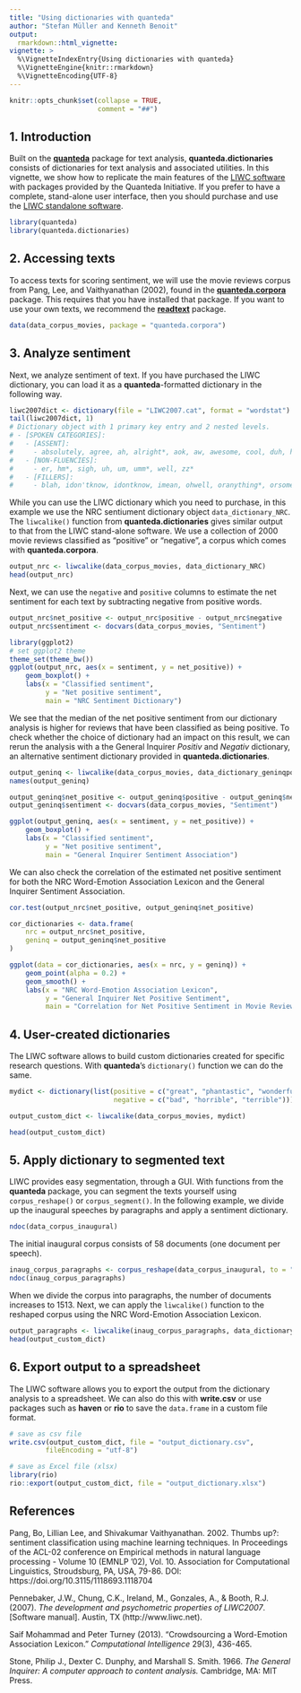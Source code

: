 ```yaml
---
title: "Using dictionaries with quanteda"
author: "Stefan Müller and Kenneth Benoit"
output: 
  rmarkdown::html_vignette:
vignette: >
  %\VignetteIndexEntry{Using dictionaries with quanteda}
  %\VignetteEngine{knitr::rmarkdown}
  %\VignetteEncoding{UTF-8}
---
```



```r
knitr::opts_chunk$set(collapse = TRUE, 
                      comment = "##")
```

## 1. Introduction

Built on the [**quanteda**](http://www.quanteda.io) package for text analysis, **quanteda.dictionaries** consists of dictionaries for text analysis and associated utilities. In this vignette, we show how to replicate the main features of the [LIWC software](https://liwc.wpengine.com/compare-versions/) with packages provided by the Quanteda Initiative. If you prefer to have a complete, stand-alone user interface, then you should purchase and use the [LIWC standalone software](http://liwc.wpengine.com).

```r
library(quanteda)
library(quanteda.dictionaries)
```

## 2. Accessing texts

To access texts for scoring sentiment, we will use the movie reviews corpus from Pang, Lee, and Vaithyanathan (2002), found in the [**quanteda.corpora**](http://github.com/quanteda/quanteda.corpora) package. This requires that you have installed that package. If you want to use your own texts, we recommend the [**readtext**](https://github.com/quanteda/readtext) package.

```r
data(data_corpus_movies, package = "quanteda.corpora")
```


## 3. Analyze sentiment

Next, we analyze sentiment of text.  If you have purchased the LIWC dictionary, you can load it as a **quanteda**-formatted dictionary in the following way. 

```r
liwc2007dict <- dictionary(file = "LIWC2007.cat", format = "wordstat")
tail(liwc2007dict, 1)
# Dictionary object with 1 primary key entry and 2 nested levels.
# - [SPOKEN CATEGORIES]:
#   - [ASSENT]:
#     - absolutely, agree, ah, alright*, aok, aw, awesome, cool, duh, ha, hah, haha*, heh*, hm*, huh, lol, mm*, oh, ok, okay, okey*, rofl, uhhu*, uhuh, yah, yay, yea, yeah, yep*, yes, yup
#   - [NON-FLUENCIES]:
#     - er, hm*, sigh, uh, um, umm*, well, zz*
#   - [FILLERS]:
#     - blah, idon'tknow, idontknow, imean, ohwell, oranything*, orsomething*, orwhatever*, rr*, yakn*, ykn*, youknow*
```

While you can use the LIWC dictionary which you need to purchase, in this example we use the NRC sentiument dictionary object `data_dictionary_NRC`. The `liwcalike()` function from **quanteda.dictionaries** gives similar output to that from the LIWC stand-alone software.  We use a collection of 2000 movie reviews classified as "positive" or "negative", a corpus which comes with **quanteda.corpora**.

```r
output_nrc <- liwcalike(data_corpus_movies, data_dictionary_NRC)
head(output_nrc)
```

Next, we can use the `negative` and `positive` columns to estimate the net sentiment for each text by subtracting negative from positive words.

```r
output_nrc$net_positive <- output_nrc$positive - output_nrc$negative
output_nrc$sentiment <- docvars(data_corpus_movies, "Sentiment")

library(ggplot2)
# set ggplot2 theme
theme_set(theme_bw())
ggplot(output_nrc, aes(x = sentiment, y = net_positive)) +
    geom_boxplot() +
    labs(x = "Classified sentiment", 
         y = "Net positive sentiment",
         main = "NRC Sentiment Dictionary")
```

We see that the median of the net positive sentiment from our dictionary analysis is higher for reviews that have been classified as being positive. To check whether the choice of dictionary had an impact on this result, we can rerun the analysis with a the General Inquirer _Positiv_ and _Negativ_ dictionary, an alternative sentiment dictionary provided in **quanteda.dictionaries**.

```r
output_geninq <- liwcalike(data_corpus_movies, data_dictionary_geninqposneg)
names(output_geninq)

output_geninq$net_positive <- output_geninq$positive - output_geninq$negative
output_geninq$sentiment <- docvars(data_corpus_movies, "Sentiment")

ggplot(output_geninq, aes(x = sentiment, y = net_positive)) +
    geom_boxplot() +
    labs(x = "Classified sentiment", 
         y = "Net positive sentiment", 
         main = "General Inquirer Sentiment Association")
```

We can also check the correlation of the estimated net positive sentiment for both the NRC Word-Emotion Association Lexicon and the General Inquirer Sentiment Association. 

```r
cor.test(output_nrc$net_positive, output_geninq$net_positive)

cor_dictionaries <- data.frame(
    nrc = output_nrc$net_positive,
    geninq = output_geninq$net_positive
)

ggplot(data = cor_dictionaries, aes(x = nrc, y = geninq)) + 
    geom_point(alpha = 0.2) +
    geom_smooth() + 
    labs(x = "NRC Word-Emotion Association Lexicon",
         y = "General Inquirer Net Positive Sentiment",
         main = "Correlation for Net Positive Sentiment in Movie Reviews")
```

## 4. User-created dictionaries

The LIWC software allows to build custom dictionaries created for specific research questions. With **quanteda**'s `dictionary()` function we can do the same. 

```r
mydict <- dictionary(list(positive = c("great", "phantastic", "wonderful"),
                          negative = c("bad", "horrible", "terrible")))

output_custom_dict <- liwcalike(data_corpus_movies, mydict)

head(output_custom_dict)
```

## 5. Apply dictionary to segmented text

LIWC provides easy segmentation, through a GUI. With functions from the **quanteda** package, you can segment the texts yourself using `corpus_reshape()` or `corpus_segment()`. In the following example, we divide up the inaugural speeches by paragraphs and apply a sentiment dictionary.

```r
ndoc(data_corpus_inaugural)
```

The initial inaugural corpus consists of 58 documents (one document per speech).

```r
inaug_corpus_paragraphs <- corpus_reshape(data_corpus_inaugural, to = "paragraphs")
ndoc(inaug_corpus_paragraphs)
```

When we divide the corpus into paragraphs, the number of documents increases to 1513. Next, we can apply the `liwcalike()` function to the reshaped corpus using the NRC Word-Emotion Association Lexicon. 

```r
output_paragraphs <- liwcalike(inaug_corpus_paragraphs, data_dictionary_NRC)
head(output_custom_dict)
```

## 6. Export output to a spreadsheet

The LIWC software allows you to export the output from the dictionary analysis to a spreadsheet. We can also do this with **write.csv** or use packages such as **haven** or **rio** to save the `data.frame` in a custom file format.

```r
# save as csv file
write.csv(output_custom_dict, file = "output_dictionary.csv",
         fileEncoding = "utf-8")

# save as Excel file (xlsx)
library(rio)
rio::export(output_custom_dict, file = "output_dictionary.xlsx")
```

## References

Pang, Bo, Lillian Lee, and Shivakumar Vaithyanathan. 2002. Thumbs up?: sentiment classification using machine learning techniques. In Proceedings of the ACL-02 conference on Empirical methods in natural language processing - Volume 10 (EMNLP '02), Vol. 10. Association for Computational Linguistics, Stroudsburg, PA, USA, 79-86. DOI: https://doi.org/10.3115/1118693.1118704

Pennebaker, J.W., Chung, C.K., Ireland, M., Gonzales, A., & Booth, R.J. (2007). _The development and psychometric properties of LIWC2007_. [Software manual]. Austin, TX (http://www.liwc.net).

Saif Mohammad and Peter Turney (2013). "Crowdsourcing a Word-Emotion Association Lexicon." _Computational Intelligence_ 29(3), 436-465.

Stone, Philip J., Dexter C. Dunphy, and Marshall S. Smith. 1966. _The General Inquirer: A computer approach to content analysis._ Cambridge, MA: MIT Press.
